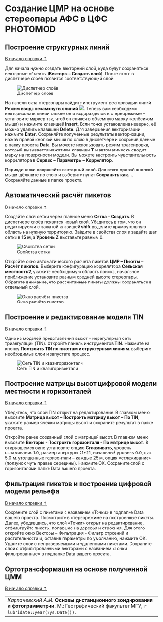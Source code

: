 # Создание ЦМР на основе стереопары АФС в ЦФС PHOTOMOD {#photomod_DEM}


## Построение структурных линий {#photomod_DEM-structure_lines}
[В начало справки ⇡](#photomod_DEM)


Для начала нужно создать векторный слой, куда будут сохраняться векторные объекты (**Векторы – Создать слой**). После этого в диспетчере слоёв появится соответствующий слой.


![Диспетчер слоёв](images\Ref16\Layers.png)


На панели окна стереопары найдите инструмент векторизации линий **Режим ввода незамкнутых линий** ![](images\Ref16\Polyline.png). Теперь вам необходимо векторизовать линии тальвегов и водоразделов в стереорежиме – установите маркер так, чтоб он слился в объемную марку (колёсиком мыши) и нажмите клавишей **Insert**. Если точка установлена неверно, её можно удалить клавишей **Delete**. Для завершения векторизации нажмите **Enter**. Сохраняйте полученные результаты векторизации, нажав правой кнопкой мыши по слою в диспетчере и сохранив данные в папку проекта **Data**. Вы можете использовать режим трассировки, который вызывается нажатием клавиши **T** и автоматически сводит марку на поверхности модели. Вы можете настроить чувствительность коррелятора в **Сервис – Параметры – Коррелятор**.


Периодически сохраняйте векторный слой. Для этого правой кнопкой мыши щёлкните по слою и выберите пункт **Сохранить как...**. Сохраняйте данные в папке проекта.


## Автоматический расчёт пикетов {#photomod_DEM-pikets}
[В начало справки ⇡](#photomod_DEM)


Создайте слой сетки через главное меню **Сетка – Создать**. В диспетчере слоёв появится новый слой. Убедитесь в том, что он редактируем и с зажатой клавишей **shift**  выделите прямоугольную область на нужную территорию. Зайдите в свойства слоя и задайте шаг сетки в **15 м**, а **Уровень Z**  выставьте равным 0.


![Свойства сетки](images\Ref16\Grid_Properties.png)


Откройте окно автоматического расчета пикетов **ЦМР – Пикеты – Расчёт пикетов**. Выберите конфигурацию коррелятора **Сельская местность2**, укажите необходимую область поиска, начальное приближение установите равным средней высоте стереопары. Обратите внимание, что рассчитанные пикеты должны сохраняться в отдельный слой.


![Окно расчёта пикетов](images\Ref16\Piket_Calculation.png)


## Построение и редактирование модели TIN {#photomod_DEM-TIN}
[В начало справки ⇡](#photomod_DEM)


Одно из моделей представления высот – нерегулярная сеть триангуляции (TIN). Откройте панель инструментов **TIN**. Нажмите на кнопку **Построить TIN по пикетам и структурным линиям**. выберите необходимые слои и запустите процесс.


![Сеть TIN и квазигоризонтали](images\Ref16\TIN.png)

## Построение матрицы высот цифровой модели местности и горизонталей {#photomod_DEM-H_matrix}
[В начало справки ⇡](#photomod_DEM)


Убедитесь, что слой TIN открыт на редактирование. В главном меню вызовите **Матрица высот – Построить матрицу высот – По TIN**, укажите размер ячейки матрицы высот и сохраните результат в папке проекта.


Откройте ранее созданный слой с матрицей высот. В главном меню вызовите **Векторы - Построить горизонтали - По матрице высот**. В открывшемся окне установите опцию **Сглаживать**, уровень сглаживания 1.0, размер апертуры 21*21, начальный уровень 0.0, шаг 5.0 м, утолщенные горизонтали – каждые 25 м, опция «сглаживание» (ползунок чуть правее середины). Нажмите ОК. Сохраните слой с горизонталями папке Data вашего проекта.


## Фильтрация пикетов и построение цифровой модели рельефа {#photomod_DEM-DEM}
[В начало справки ⇡](#photomod_DEM)


Сохраните слой с пикетами с названием «Точки» в подпапке Data вашего проекта. Посмотрите в стереорежиме на построенные пикеты. Далее, убедившись, что слой «Точки» открыт на редактирование, отфильтруйте пикеты, попавшие на деревья и строения. Для этого откройте окно Векторы – Фильтрация - Фильтр строений и растительности и, оставив параметры по умолчанию, нажмите ОК. Удалите слои с непроверяемыми и удаленными пикетами. Сохраните слой с отфильтрованными векторами с названием «Точки фильтрованные» в подпапке Data вашего проекта.


## Ортотрансформация на основе полученной ЦММ {#photomod_DEM-Orthorectification}
[В начало справки ⇡](#photomod_DEM)


 
----
_Карпачевский А.М._ **Основы дистанционного зондирования и фотограмметрии**. М.: Географический факультет МГУ, `r lubridate::year(Sys.Date())`.
----